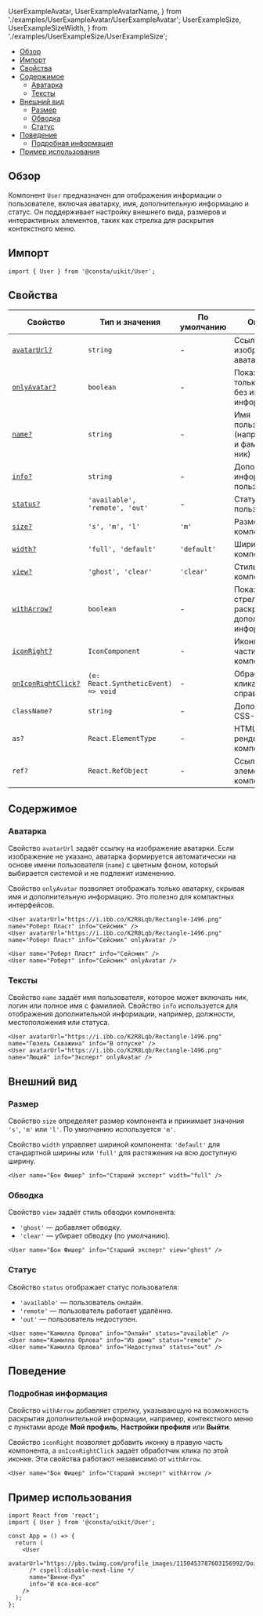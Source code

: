   UserExampleAvatar,
  UserExampleAvatarName,
} from './examples/UserExampleAvatar/UserExampleAvatar';
  UserExampleSize,
  UserExampleSizeWidth,
} from './examples/UserExampleSize/UserExampleSize';

<MdxMenu>

- [Обзор](#обзор)
- [Импорт](#импорт)
- [Свойства](#свойства)
- [Содержимое](#содержимое)
  - [Аватарка](#аватарка)
  - [Тексты](#тексты)
- [Внешний вид](#внешний-вид)
  - [Размер](#размер)
  - [Обводка](#обводка)
  - [Статус](#статус)
- [Поведение](#поведение)
  - [Подробная информация](#подробная-информация)
- [Пример использования](#пример)

</MdxMenu>

## Обзор

Компонент `User` предназначен для отображения информации о пользователе, включая аватарку, имя, дополнительную информацию и статус. Он поддерживает настройку внешнего вида, размеров и интерактивных элементов, таких как стрелка для раскрытия контекстного меню.

## Импорт

```tsx
import { User } from '@consta/uikit/User';
```

## Свойства

| Свойство                                     | Тип и значения                      | По умолчанию | Описание                                                   |
| -------------------------------------------- | ----------------------------------- | ------------ | ---------------------------------------------------------- |
| [`avatarUrl?`](#аватарка)                    | `string`                            | -            | Ссылка на изображение аватарки                             |
| [`onlyAvatar?`](#аватарка)                   | `boolean`                           | -            | Показывать только аватарку, без имени и информации         |
| [`name?`](#тексты)                           | `string`                            | -            | Имя пользователя (например, имя и фамилия или ник)         |
| [`info?`](#тексты)                           | `string`                            | -            | Дополнительная информация о пользователе                   |
| [`status?`](#статус)                         | `'available', 'remote', 'out'`      | -            | Статус пользователя                                        |
| [`size?`](#размер)                           | `'s', 'm', 'l'`                     | `'m'`        | Размер компонента                                          |
| [`width?`](#размер)                          | `'full', 'default'`                 | `'default'`  | Ширина компонента                                          |
| [`view?`](#обводка)                          | `'ghost', 'clear'`                  | `'clear'`    | Стиль обводки компонента                                   |
| [`withArrow?`](#подробная-информация)        | `boolean`                           | -            | Показывать стрелку для раскрытия дополнительной информации |
| [`iconRight?`](#подробная-информация)        | `IconComponent`                     | -            | Иконка в правой части компонента                           |
| [`onIconRightClick?`](#подробная-информация) | `(e: React.SyntheticEvent) => void` | -            | Обработчик клика по иконке справа                          |
| `className?`                                 | `string`                            | -            | Дополнительный CSS-класс                                   |
| `as?`                                        | `React.ElementType`                 | -            | HTML-тег для рендеринга компонента                         |
| `ref?`                                       | `React.RefObject`                   | -            | Ссылка на DOM-элемент компонента                           |

## Содержимое

### Аватарка

Свойство `avatarUrl` задаёт ссылку на изображение аватарки. Если изображение не указано, аватарка формируется автоматически на основе имени пользователя (`name`) с цветным фоном, который выбирается системой и не подлежит изменению.

Свойство `onlyAvatar` позволяет отображать только аватарку, скрывая имя и дополнительную информацию. Это полезно для компактных интерфейсов.

```tsx
<User avatarUrl="https://i.ibb.co/K2R8Lqb/Rectangle-1496.png" name="Роберт Пласт" info="Сейсмик" />
<User avatarUrl="https://i.ibb.co/K2R8Lqb/Rectangle-1496.png" name="Роберт Пласт" info="Сейсмик" onlyAvatar />
```

<UserExampleAvatar />

```tsx
<User name="Роберт Пласт" info="Сейсмик" />
<User name="Роберт" info="Сейсмик" onlyAvatar />
```

<UserExampleAvatarName />

### Тексты

Свойство `name` задаёт имя пользователя, которое может включать ник, логин или полное имя с фамилией. Свойство `info` используется для отображения дополнительной информации, например, должности, местоположения или статуса.

```tsx
<User avatarUrl="https://i.ibb.co/K2R8Lqb/Rectangle-1496.png" name="Гюзель Скважина" info="В отпуске" />
<User avatarUrl="https://i.ibb.co/K2R8Lqb/Rectangle-1496.png" name="Люций" info="Эксперт" onlyAvatar />
```

<UserExampleName />

## Внешний вид

### Размер

Свойство `size` определяет размер компонента и принимает значения `'s'`, `'m'` или `'l'`. По умолчанию используется `'m'`.

<UserExampleSize />

Свойство `width` управляет шириной компонента: `'default'` для стандартной ширины или `'full'` для растяжения на всю доступную ширину.

```tsx
<User name="Бон Фишер" info="Старший эксперт" width="full" />
```

<UserExampleSizeWidth />

### Обводка

Свойство `view` задаёт стиль обводки компонента:

- `'ghost'` — добавляет обводку.
- `'clear'` — убирает обводку (по умолчанию).

```tsx
<User name="Бон Фишер" info="Старший эксперт" view="ghost" />
```

<UserExampleView />

### Статус

Свойство `status` отображает статус пользователя:

- `'available'` — пользователь онлайн.
- `'remote'` — пользователь работает удалённо.
- `'out'` — пользователь недоступен.

```tsx
<User name="Камилла Орлова" info="Онлайн" status="available" />
<User name="Камилла Орлова" info="Из дома" status="remote" />
<User name="Камилла Орлова" info="Недоступна" status="out" />
```

<UserExampleStatus />

## Поведение

### Подробная информация

Свойство `withArrow` добавляет стрелку, указывающую на возможность раскрытия дополнительной информации, например, контекстного меню с пунктами вроде **Мой профиль**, **Настройки профиля** или **Выйти**.

Свойство `iconRight` позволяет добавить иконку в правую часть компонента, а `onIconRightClick` задаёт обработчик клика по этой иконке. Эти свойства работают независимо от `withArrow`.

```tsx
<User name="Бон Фишер" info="Старший эксперт" withArrow />
```

<UserExampleArrow />

## Пример использования

```tsx
import React from 'react';
import { User } from '@consta/uikit/User';

const App = () => {
  return (
    <User
      avatarUrl="https://pbs.twimg.com/profile_images/1150453787603156992/DoiKLDMY_400x400.png"
      /* cspell:disable-next-line */
      name="Винни-Пух"
      info="И все-все-все"
    />
  );
};
```
